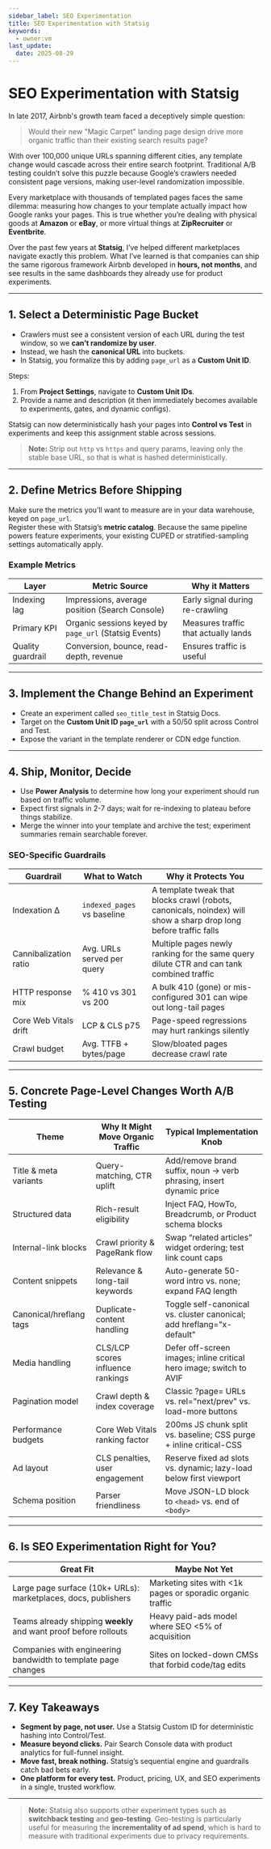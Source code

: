 ```yaml
---
sidebar_label: SEO Experimentation
title: SEO Experimentation with Statsig
keywords:
  - owner:vm
last_update:
  date: 2025-08-29
---
```


# SEO Experimentation with Statsig

In late 2017, Airbnb's growth team faced a deceptively simple question:  

> Would their new "Magic Carpet" landing page design drive more organic traffic than their existing search results page?  

With over 100,000 unique URLs spanning different cities, any template change would cascade across their entire search footprint. Traditional A/B testing couldn’t solve this puzzle because Google’s crawlers needed consistent page versions, making user-level randomization impossible.  

Every marketplace with thousands of templated pages faces the same dilemma: measuring how changes to your template actually impact how Google ranks your pages. This is true whether you’re dealing with physical goods at **Amazon** or **eBay**, or more virtual things at **ZipRecruiter** or **Eventbrite**.  

Over the past few years at **Statsig**, I’ve helped different marketplaces navigate exactly this problem. What I’ve learned is that companies can ship the same rigorous framework Airbnb developed in **hours, not months**, and see results in the same dashboards they already use for product experiments.  

---

## 1. Select a Deterministic Page Bucket

- Crawlers must see a consistent version of each URL during the test window, so we **can’t randomize by user**.  
- Instead, we hash the **canonical URL** into buckets.  
- In Statsig, you formalize this by adding `page_url` as a **Custom Unit ID**.  

Steps:
1. From **Project Settings**, navigate to **Custom Unit IDs**.  
2. Provide a name and description (it then immediately becomes available to experiments, gates, and dynamic configs).  

Statsig can now deterministically hash your pages into **Control vs Test** in experiments and keep this assignment stable across sessions.  

> **Note:** Strip out `http` vs `https` and query params, leaving only the stable base URL, so that is what is hashed deterministically.  

---

## 2. Define Metrics Before Shipping

Make sure the metrics you’ll want to measure are in your data warehouse, keyed on `page_url`.  
Register these with Statsig’s **metric catalog**. Because the same pipeline powers feature experiments, your existing CUPED or stratified-sampling settings automatically apply.  

### Example Metrics

| Layer            | Metric Source                                 | Why it Matters                                  |
|------------------|-----------------------------------------------|-------------------------------------------------|
| Indexing lag     | Impressions, average position (Search Console) | Early signal during re-crawling                 |
| Primary KPI      | Organic sessions keyed by `page_url` (Statsig Events) | Measures traffic that actually lands             |
| Quality guardrail| Conversion, bounce, read-depth, revenue        | Ensures traffic is useful                        |

---

## 3. Implement the Change Behind an Experiment

- Create an experiment called `seo_title_test` in Statsig Docs.  
- Target on the **Custom Unit ID `page_url`** with a 50/50 split across Control and Test.  
- Expose the variant in the template renderer or CDN edge function.  

---

## 4. Ship, Monitor, Decide

- Use **Power Analysis** to determine how long your experiment should run based on traffic volume.  
- Expect first signals in 2-7 days; wait for re-indexing to plateau before things stabilize.  
- Merge the winner into your template and archive the test; experiment summaries remain searchable forever.  

### SEO-Specific Guardrails

| Guardrail           | What to Watch                   | Why it Protects You |
|---------------------|---------------------------------|---------------------|
| Indexation Δ        | `indexed_pages` vs baseline     | A template tweak that blocks crawl (robots, canonicals, noindex) will show a sharp drop long before traffic falls |
| Cannibalization ratio | Avg. URLs served per query    | Multiple pages newly ranking for the same query dilute CTR and can tank combined traffic |
| HTTP response mix   | % 410 vs 301 vs 200             | A bulk 410 (gone) or mis-configured 301 can wipe out long-tail pages |
| Core Web Vitals drift | LCP & CLS p75                 | Page-speed regressions may hurt rankings silently |
| Crawl budget        | Avg. TTFB + bytes/page          | Slow/bloated pages decrease crawl rate |

---

## 5. Concrete Page-Level Changes Worth A/B Testing

| Theme              | Why It Might Move Organic Traffic  | Typical Implementation Knob |
|--------------------|------------------------------------|-----------------------------|
| Title & meta variants | Query-matching, CTR uplift       | Add/remove brand suffix, noun → verb phrasing, insert dynamic price |
| Structured data     | Rich-result eligibility            | Inject FAQ, HowTo, Breadcrumb, or Product schema blocks |
| Internal-link blocks| Crawl priority & PageRank flow     | Swap “related articles” widget ordering; test link count caps |
| Content snippets    | Relevance & long-tail keywords     | Auto-generate 50-word intro vs. none; expand FAQ length |
| Canonical/hreflang tags | Duplicate-content handling     | Toggle self-canonical vs. cluster canonical; add hreflang="x-default" |
| Media handling      | CLS/LCP scores influence rankings | Defer off-screen images; inline critical hero image; switch to AVIF |
| Pagination model    | Crawl depth & index coverage       | Classic ?page= URLs vs. rel="next/prev" vs. load-more buttons |
| Performance budgets | Core Web Vitals ranking factor     | 200ms JS chunk split vs. baseline; CSS purge + inline critical-CSS |
| Ad layout           | CLS penalties, user engagement     | Reserve fixed ad slots vs. dynamic; lazy-load below first viewport |
| Schema position     | Parser friendliness                | Move JSON-LD block to `<head>` vs. end of `<body>` |

---

## 6. Is SEO Experimentation Right for You?

| Great Fit                                              | Maybe Not Yet                                      |
|--------------------------------------------------------|----------------------------------------------------|
| Large page surface (10k+ URLs): marketplaces, docs, publishers | Marketing sites with <1k pages or sporadic organic traffic |
| Teams already shipping **weekly** and want proof before rollouts | Heavy paid-ads model where SEO <5% of acquisition |
| Companies with engineering bandwidth to template page changes | Sites on locked-down CMSs that forbid code/tag edits |

---

## 7. Key Takeaways

- **Segment by page, not user.** Use a Statsig Custom ID for deterministic hashing into Control/Test.  
- **Measure beyond clicks.** Pair Search Console data with product analytics for full-funnel insight.  
- **Move fast, break nothing.** Statsig’s sequential engine and guardrails catch bad bets early.  
- **One platform for every test.** Product, pricing, UX, and SEO experiments in a single, trusted workflow.  

---

> **Note:** Statsig also supports other experiment types such as **switchback testing** and **geo-testing**. Geo-testing is particularly useful for measuring the **incrementality of ad spend**, which is hard to measure with traditional experiments due to privacy requirements.
